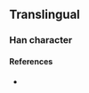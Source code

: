 {{character info/new}}
==Translingual==

===Han character===
{{Han char|rn=94|rad=犬|as=10|sn=13|four=|canj=KHTUI|ids=⿰犭羗}}

====References====
* {{Han ref|kx=0717.111|dkj=20477|hdz=21364.021|uh=7347|ud=29511}}
